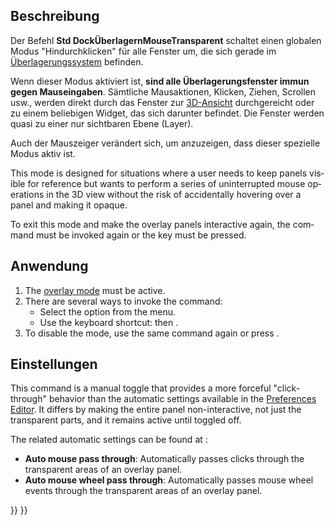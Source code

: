 <languages/>

{{Docnav/de
|[[Std_DockOverlayToggleTransparent/de|DockÜberlagernTransparentUmschalten]]
|[[Std_DockOverlayToggleLeft/de|DockÜberlagernLinksUmschalten]]
|[[Std_View_Menu/de|Std Menü Ansicht]]
|IconL=
|IconR=Std_DockOverlayToggleLeft.svg
|IconC=Freecad.svg
}}

<div lang="en" dir="ltr" class="mw-content-ltr">
{{GuiCommand
|Name=Std DockOverlayMouseTransparent
|MenuLocation=View → Dock panel overlay → Bypass mouse events in docked overlay windows
|Workbenches=All
|Shortcut={{KEY|T}} {{KEY|T}}
|Version=1.0
|SeeAlso=[[Std_DockOverlayAll]]
}}
</div>

<span id="Description"></span>
==Beschreibung==

Der Befehl '''Std DockÜberlagernMouseTransparent''' schaltet einen globalen Modus "Hindurchklicken" für alle Fenster um, die sich gerade im [[Std_DockOverlayAll/de|Überlagerungssystem]] befinden.

Wenn dieser Modus aktiviert ist, '''sind alle Überlagerungsfenster immun gegen Mauseingaben'''. Sämtliche Mausaktionen, Klicken, Ziehen, Scrollen usw., werden direkt durch das Fenster zur [[3D_view/de|3D-Ansicht]] durchgereicht oder zu einem beliebigen Widget, das sich darunter befindet. Die Fenster werden quasi zu einer nur sichtbaren Ebene (Layer).

Auch der Mauszeiger verändert sich, um anzuzeigen, dass dieser spezielle Modus aktiv ist.

<div lang="en" dir="ltr" class="mw-content-ltr">
This mode is designed for situations where a user needs to keep panels visible for reference but wants to perform a series of uninterrupted mouse operations in the 3D view without the risk of accidentally hovering over a panel and making it opaque.
</div>

<div lang="en" dir="ltr" class="mw-content-ltr">
To exit this mode and make the overlay panels interactive again, the command must be invoked again or the {{KEY|Esc}} key must be pressed.
</div>

<span id="Usage"></span>
==Anwendung==

<div lang="en" dir="ltr" class="mw-content-ltr">
# The [[Std_DockOverlayAll|overlay mode]] must be active.
# There are several ways to invoke the command:
#* Select the {{MenuCommand|View → Dock panel overlay → Bypass mouse events in docked overlay windows}} option from the menu.
#* Use the keyboard shortcut: {{KEY|T}} then {{KEY|T}}.
# To disable the mode, use the same command again or press {{KEY|Esc}}.
</div>

<span id="Preferences"></span>
==Einstellungen==

<div lang="en" dir="ltr" class="mw-content-ltr">
This command is a manual toggle that provides a more forceful "click-through" behavior than the automatic settings available in the [[Preferences_Editor|Preferences Editor]]. It differs by making the entire panel non-interactive, not just the transparent parts, and it remains active until toggled off.
</div>

<div lang="en" dir="ltr" class="mw-content-ltr">
The related automatic settings can be found at {{MenuCommand|Edit → Preferences... → Display → UI → Overlay}}:
* '''Auto mouse pass through''': Automatically passes clicks through the transparent areas of an overlay panel.
* '''Auto mouse wheel pass through''': Automatically passes mouse wheel events through the transparent areas of an overlay panel.
</div>


{{Docnav/de
|[[Std_DockOverlayToggleTransparent/de|DockÜberlagernTransparentUmschalten]]
|[[Std_DockOverlayToggleLeft/de|DockÜberlagernLinksUmschalten]]
|[[Std_View_Menu/de|Std Menü Ansicht]]
|IconL=
|IconR=Std_DockOverlayToggleLeft.svg
|IconC=Freecad.svg
}}

{{Std_Base_navi{{#translation:}}}}
{{Userdocnavi{{#translation:}}}}